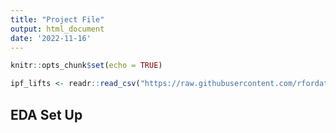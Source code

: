 ```yaml
---
title: "Project File"
output: html_document
date: '2022-11-16'
---
```


```r
knitr::opts_chunk$set(echo = TRUE)
```

```r
ipf_lifts <- readr::read_csv("https://raw.githubusercontent.com/rfordatascience/tidytuesday/master/data/2019/2019-10-08/ipf_lifts.csv")
```


## EDA Set Up

